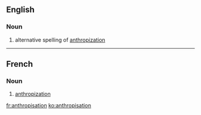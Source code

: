 ==English==

===Noun===
{{en-noun|-}}

# alternative spelling of [[anthropization]]

----

==French==

===Noun===
{{fr-noun|f}}

# [[anthropization]]

[[fr:anthropisation]]
[[ko:anthropisation]]